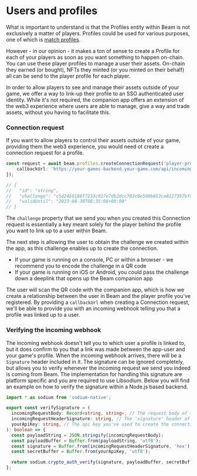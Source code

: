 # Users and profiles

What is important to understand is that the Profiles entity within Beam is not exclusively a matter of players. Profiles could be used for various purposes, one of which is [match profiles](/service/profiles/match-profiles).

However - in our opinion - it makes a ton of sense to create a Profile for each of your players as soon as you want something to happen on-chain. You can use these player profiles to manage a user their assets. On-chain they earned (or bought), NFTs they minted (or you minted on their behalf) all can be send to the player profile for each player.

In order to allow players to see and manage their assets outside of your game, we offer a way to link-up their profile to an SSO authenticated user identity. While it's not required, the companion app offers an extension of the web3 experience where users are able to manage, give a way and trade assets, without you having to facilitate this.


### Connection request

If you want to allow players to control their assets outside of your game, providing them the web3 experience, you would need ot create a connection request for a profile.

```typescript
const request = await beam.profiles.createConnectionRequest('player-profile-id', {
    callbackUrl: 'https://your-games-backend.your-game.com/api/incoming-webhook/player-profile-id'
});

// {
//   "id": "string",
//   "challenge": "c5d2460186f7233c927e7db2dcc703c0e500b653ca82273b7bfad8045d85a470",
//   "validUntil": "2023-08-30T08:35:08+00:00"
// }
```

The `challenge` property that we send you when you created this Connection request is essentially a key meant solely for the player behind the profile you want to link up to a user within Beam.

The next step is allowing the user to obtain the challenge we created within the app, as this challenge enables up to create the connection.

* If your game is running on a console, PC or within a browser - we recommend you to encode the challenge in a QR code
* If your game is running on iOS or Android, you could pass the challenge down a deeplink that opens up the Beam companion app

The user will scan the QR code with the companion app, which is how we create a relationship between the user in Beam and the player profile you've registered. By providing a `callbackUrl` when creating a Connection request, we'll be able to provide you with an incoming webhook telling you that a profile was linked up to a user.

### Verifying the incoming webhook

The incoming webhook doesn't tell you to which user a profile is linked to, but it does confirm to you that a link was made between the app-user and your game's profile. When the incoming webhook arrives, there will be a `Signature` header included in it. The signature can be ignored completely, but allows you to verify whenever the incoming request we send you indeed is coming from Beam. The implementation for handling this signature are platform specific and you are required to use Libsodium. Below you will find an example on how to verify the signature within a Node.js based backend.

```typescript
import * as sodium from 'sodium-native';

export const verifySignature = (
  incomingRequestBody: Record<string, string>, // The request body of the incoming webhook
  incomingRequestHeaderSignature: string, // The 'signature' header of the incoming webhook
  yourApiKey: string, // The api key you've used to create the connection request
): boolean => {
  const payloadString = JSON.stringify(incomingRequestBody);
  const payloadBuffer = Buffer.from(payloadString, 'utf8');
  const signature = Buffer.from(incomingRequestHeaderSignature, 'hex');
  const secretBuffer = Buffer.from(yourApiKey, 'utf8');

  return sodium.crypto_auth_verify(signature, payloadBuffer, secretBuffer); // will return `true` or `false`
};
```